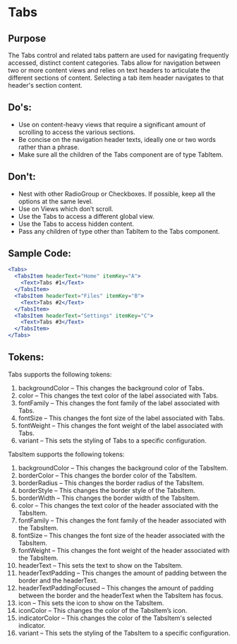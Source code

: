 # Tabs

## Purpose

The Tabs control and related tabs pattern are used for navigating frequently accessed, distinct content categories. Tabs allow for navigation between two or more content views and relies on text headers to articulate the different sections of content.
Selecting a tab item header navigates to that header's section content.

## Do's:

- Use on content-heavy views that require a significant amount of scrolling to access the various sections.
- Be concise on the navigation header texts, ideally one or two words rather than a phrase.
- Make sure all the children of the Tabs component are of type TabItem.

## Don't:

- Nest with other RadioGroup or Checkboxes. If possible, keep all the options at the same level.
- Use on Views which don’t scroll.
- Use the Tabs to access a different global view.
- Use the Tabs to access hidden content.
- Pass any children of type other than TabItem to the Tabs component.

## Sample Code:

```jsx
<Tabs>
  <TabsItem headerText="Home" itemKey="A">
    <Text>Tabs #1</Text>
  </TabsItem>
  <TabsItem headerText="Files" itemKey="B">
    <Text>Tabs #2</Text>
  </TabsItem>
  <TabsItem headerText="Settings" itemKey="C">
    <Text>Tabs #3</Text>
  </TabsItem>
</Tabs>
```

## Tokens:

Tabs supports the following tokens:

1.	backgroundColor – This changes the background color of Tabs.
2.	color – This changes the text color of the label associated with Tabs.
3.	fontFamily – This changes the font family of the label associated with Tabs.
4.	fontSize – This changes the font size of the label associated with Tabs.
5.	fontWeight – This changes the font weight of the label associated with Tabs.
6.	variant – This sets the styling of Tabs to a specific configuration.

TabsItem supports the following tokens:

1.	backgroundColor – This changes the background color of the TabsItem.
2.	borderColor – This changes the border color of the TabsItem.
3.	borderRadius – This changes the border radius of the TabsItem.
4.	borderStyle – This changes the border style of the TabsItem.
5.	borderWidth – This changes the border width of the TabsItem.
6.	color – This changes the text color of the header associated with the TabsItem.
7.	fontFamily – This changes the font family of the header associated with the TabsItem.
8.	fontSize – This changes the font size of the header associated with the TabsItem.
9.	fontWeight – This changes the font weight of the header associated with the TabsItem.
10.	headerText – This sets the text to show on the TabsItem.
11.	headerTextPadding – This changes the amount of padding between the border and the headerText.
12.	headerTextPaddingFocused – This changes the amount of padding between the border and the headerText when the TabsItem has focus.
13.	icon – This sets the icon to show on the TabsItem.
14.	iconColor – This changes the color of the TabsItem’s icon.
15.	indicatorColor – This changes the color of the TabsItem's selected indicator.
16.	variant – This sets the styling of the TabsItem to a specific configuration.
